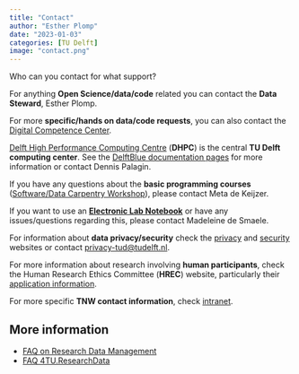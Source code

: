 ```yaml
---
title: "Contact"
author: "Esther Plomp"
date: "2023-01-03"
categories: [TU Delft]
image: "contact.png"
---
```


Who can you contact for what support?

For anything **Open Science/data/code** related you can contact the **Data Steward**, Esther Plomp.

For more **specific/hands on data/code requests**, you can also contact the [Digital Competence Center](https://www.tudelft.nl/library/library-voor-onderzoekers/library-voor-onderzoekers/onderzoek-starten/dcc).

[Delft High Performance Computing Centre](https://www.tudelft.nl/dhpc) (**DHPC**) is the central **TU Delft computing center**. See the [DelftBlue documentation pages](https://doc.dhpc.tudelft.nl/delftblue/) for more information or contact Dennis Palagin.

If you have any questions about the **basic programming courses** ([Software/Data Carpentry Workshop](https://www.tudelft.nl/en/library/research-data-management/r/training-events/training-for-researchers/software-carpentry-workshop)), please contact Meta de Keijzer.

If you want to use an [**Electronic Lab Notebook**](https://www.tudelft.nl/en/library/research-data-management/r/manage/electronic-lab-notebook) or have any issues/questions regarding this, please contact Madeleine de Smaele.

For information about **data privacy/security** check the [privacy](https://www.tudelft.nl/en/privacy-security/privacy) and [security](https://www.tudelft.nl/en/privacy-security/data-security) websites or contact [privacy-tud\@tudelft.nl](mailto:privacy-tud@tudelft.nl).

For more information about research involving **human participants**, check the Human Research Ethics Committee (**HREC**) website, particularly their [application information](https://www.tudelft.nl/over-tu-delft/strategie/integriteitsbeleid/human-research-ethics/hrec-approval-1-application).

For more specific **TNW contact information**, check [intranet](https://intranet.tudelft.nl/-/technische-natuurwetenschappen-tnw).

## More information

-   [FAQ on Research Data Management](https://www.tudelft.nl/en/library/research-data-management/r/buttons/faqs)
-   [FAQ 4TU.ResearchData](https://data.4tu.nl/info/en/about-4turesearchdata/frequently-asked-questions)
